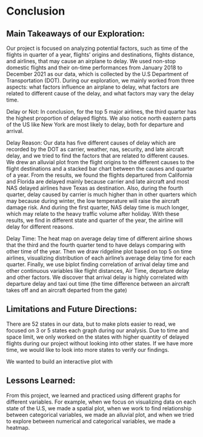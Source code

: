 # Conclusion

## Main Takeaways of our Exploration:

Our project is focused on analyzing potential factors, such as time of the flights in quarter of a year, flights' origins and destinations, flights distance, and airlines, that may cause an airplane to delay. We used non-stop domestic flights and their on-time performances from January 2018 to December 2021 as our data, which is collected by the U.S Department of Transportation (DOT). During our exploration, we mainly worked from three aspects: what factors influence an airplane to delay, what factors are related to different cause of the delay, and what factors may vary the delay time.

Delay or Not: In conclusion, for the top 5 major airlines, the third quarter has the highest proportion of delayed flights. We also notice north eastern parts of the US like New York are most likely to delay, both for departure and arrival.

Delay Reason: Our data has five different causes of delay which are recorded by the DOT as carrier, weather, nas, security, and late aircraft delay, and we tried to find the factors that are related to different causes. We drew an alluvial plot from the flight origins to the different causes to the flight destinations and a stacked bar chart between the causes and quarter of a year. From the results, we found the flights departured from California and Florida are delayed mainly because carrier and late aircraft and most NAS delayed airlines have Texas as destination. Also, during the fourth quarter, delay caused by carrier is much higher than in other quarters which may because during winter, the low temperature will raise the aircraft damage risk. And during the first quarter, NAS delay time is much longer, which may relate to the heavy traffic volume after holiday. With these results, we find in different state and quarter of the year, the airline will delay for different reasons.

Delay Time: The heat map on average delay time of different airline shows that the third and the fourth quarter tend to have delays comparing with other time of the year. Then we draw ridgeline plot based on top 5 on time airlines, visualizing distribution of each airline's average delay time for each quarter. Finally, we use biplot finding correlation of arrival delay time and other continuous variables like flight distances, Air Time, departure delay and other factors. We discover that arrival delay is highly correlated with departure delay and taxi out time (the time difference between an aircraft takes off and an aircraft departed from the gate)

## Limitations and Future Directions:

There are 52 states in our data, but to make plots easier to read, we focused on 3 or 5 states each graph during our analysis. Due to time and space limit, we only worked on the states with higher quantity of delayed flights during our project without looking into other states. If we have more time, we would like to look into more states to verify our findings.

We wanted to build an interactive plot with


## Lessons Learned:

From this project, we learned and practiced using different graphs for different variables. For example, when we focus on visualizing data on each state of the U.S, we made a spatial plot, when we work to find relationship between categorical variables, we made an alluvial plot, and when we tried to explore between numerical and categorical variables, we made a heatmap.


